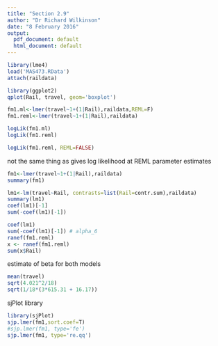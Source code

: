 ```yaml
---
title: "Section 2.9"
author: "Dr Richard Wilkinson"
date: "8 February 2016"
output:
  pdf_document: default
  html_document: default
---
```



```r
library(lme4)
load('MAS473.RData')
attach(raildata)

```


```r
library(ggplot2)
qplot(Rail, travel, geom='boxplot')

fm1.ml<-lmer(travel~1+(1|Rail),raildata,REML=F)
fm1.reml<-lmer(travel~1+(1|Rail),raildata)

logLik(fm1.ml)
logLik(fm1.reml)

logLik(fm1.reml, REML=FALSE) 

```

not the same thing as gives log likelihood at REML parameter estimates

```r
fm1<-lmer(travel~1+(1|Rail),raildata)
summary(fm1)
```

```r
lm1<-lm(travel~Rail, contrasts=list(Rail=contr.sum),raildata)
summary(lm1)
coef(lm1)[-1]
sum(-coef(lm1)[-1])
```


```r
coef(lm1)
sum(-coef(lm1)[-1]) # alpha_6
ranef(fm1.reml)
x <- ranef(fm1.reml)
sum(x$Rail)
```

estimate of beta for both models
```r

mean(travel)
sqrt(4.021^2/18)
sqrt(1/18*(3*615.31 + 16.17))

```

sjPlot library

```r
library(sjPlot)
sjp.lmer(fm1,sort.coef=T)
#sjp.lmer(fm1, type='fe')
sjp.lmer(fm1, type='re.qq')

```
